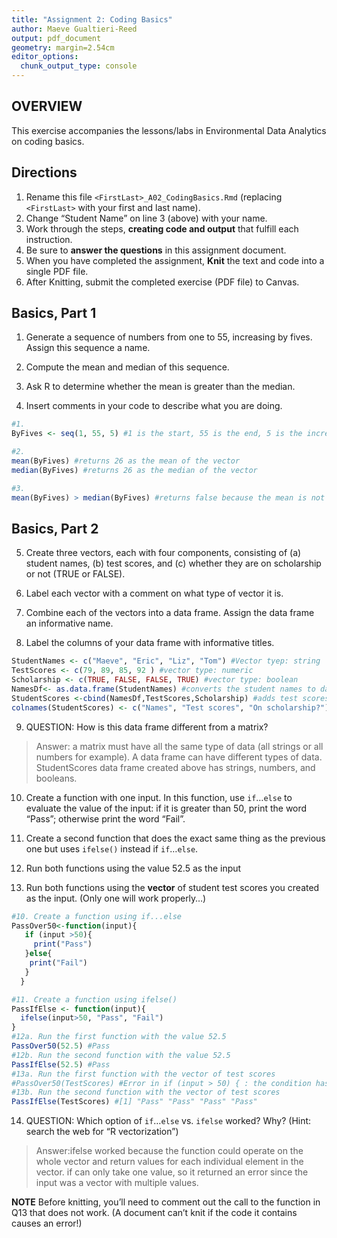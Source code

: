 ```yaml
---
title: "Assignment 2: Coding Basics"
author: Maeve Gualtieri-Reed
output: pdf_document
geometry: margin=2.54cm
editor_options: 
  chunk_output_type: console
---
```


## OVERVIEW

This exercise accompanies the lessons/labs in Environmental Data Analytics on coding basics.

## Directions

1.  Rename this file `<FirstLast>_A02_CodingBasics.Rmd` (replacing `<FirstLast>` with your first and last name).
2.  Change "Student Name" on line 3 (above) with your name.
3.  Work through the steps, **creating code and output** that fulfill each instruction.
4.  Be sure to **answer the questions** in this assignment document.
5.  When you have completed the assignment, **Knit** the text and code into a single PDF file.
6.  After Knitting, submit the completed exercise (PDF file) to Canvas.

## Basics, Part 1

1.  Generate a sequence of numbers from one to 55, increasing by fives. Assign this sequence a name.

2.  Compute the mean and median of this sequence.

3.  Ask R to determine whether the mean is greater than the median.

4.  Insert comments in your code to describe what you are doing.

```r
#1. 
ByFives <- seq(1, 55, 5) #1 is the start, 55 is the end, 5 is the increment. Assigns to the vector "ByFives"

#2. 
mean(ByFives) #returns 26 as the mean of the vector
median(ByFives) #returns 26 as the median of the vector

#3. 
mean(ByFives) > median(ByFives) #returns false because the mean is not greater than the median
```

## Basics, Part 2

5.  Create three vectors, each with four components, consisting of (a) student names, (b) test scores, and (c) whether they are on scholarship or not (TRUE or FALSE).

6.  Label each vector with a comment on what type of vector it is.

7.  Combine each of the vectors into a data frame. Assign the data frame an informative name.

8.  Label the columns of your data frame with informative titles.

```r
StudentNames <- c("Maeve", "Eric", "Liz", "Tom") #Vector tyep: string
TestScores <- c(79, 89, 85, 92 ) #vector type: numeric
Scholarship <- c(TRUE, FALSE, FALSE, TRUE) #vector type: boolean
NamesDf<- as.data.frame(StudentNames) #converts the student names to data frame
StudentScores <-cbind(NamesDf,TestScores,Scholarship) #adds test scores and scholarship as columns to the data frame
colnames(StudentScores) <- c("Names", "Test scores", "On scholarship?") #labels columns
```

9.  QUESTION: How is this data frame different from a matrix?

> Answer: a matrix must have all the same type of data (all strings or all numbers for example). A data frame can have different types of data. StudentScores data frame created above has strings, numbers, and booleans.

10. Create a function with one input. In this function, use `if`...`else` to evaluate the value of the input: if it is greater than 50, print the word "Pass"; otherwise print the word "Fail". 

11. Create a second function that does the exact same thing as the previous one but uses `ifelse()` instead if `if`...`else `. 

12. Run both functions using the value 52.5 as the input

13. Run both functions using the **vector** of student test scores you created as the input. (Only one will work properly...)

```r
#10. Create a function using if...else
PassOver50<-function(input){
   if (input >50){
     print("Pass")
   }else{
    print("Fail")
   }
  }

#11. Create a function using ifelse()
PassIfElse <- function(input){
  ifelse(input>50, "Pass", "Fail")
}
#12a. Run the first function with the value 52.5
PassOver50(52.5) #Pass
#12b. Run the second function with the value 52.5
PassIfElse(52.5) #Pass
#13a. Run the first function with the vector of test scores
#PassOver50(TestScores) #Error in if (input > 50) { : the condition has length > 1
#13b. Run the second function with the vector of test scores
PassIfElse(TestScores) #[1] "Pass" "Pass" "Pass" "Pass"
```

14. QUESTION: Which option of `if`...`else` vs. `ifelse` worked? Why? (Hint: search the web for "R vectorization")

> Answer:ifelse worked because the function could operate on the whole vector and return values for each individual element in the vector. if can only take one value, so it returned an error since the input was a vector with multiple values.


**NOTE** Before knitting, you'll need to comment out the call to the function in Q13 that does not work. (A document can't knit if the code it contains causes an error!)